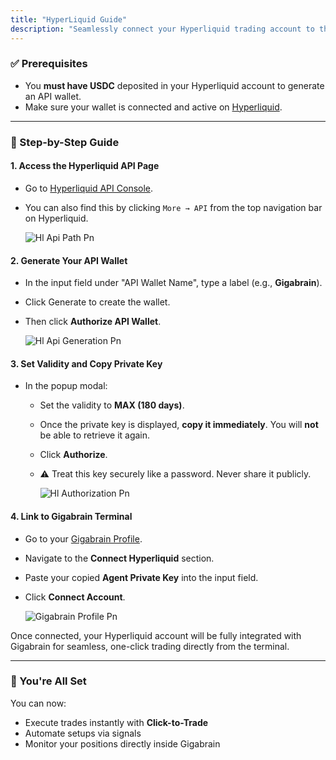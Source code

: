 ```yaml
---
title: "HyperLiquid Guide"
description: "Seamlessly connect your Hyperliquid trading account to the Gigabrain terminal for high-speed, signal-based execution and institutional-grade analytics."
---
```


### **✅ Prerequisites**

- You **must have USDC** deposited in your Hyperliquid account to generate an API wallet.
- Make sure your wallet is connected and active on [Hyperliquid](https://app.hyperliquid.xyz/).

---

### **🔌 Step-by-Step Guide**

#### **1. Access the Hyperliquid API Page**

- Go to [Hyperliquid API Console](https://app.hyperliquid.xyz/API).
- You can also find this by clicking `More → API` from the top navigation bar on Hyperliquid.

  ![Hl Api Path Pn](/images/hl_api_path.png)

#### **2. Generate Your API Wallet**

- In the input field under "API Wallet Name", type a label (e.g., **Gigabrain**).
- Click Generate to create the wallet.
- Then click **Authorize API Wallet**.

  ![Hl Api Generation Pn](/images/hl_api_generation.png)

#### **3. Set Validity and Copy Private Key**

- In the popup modal:
  - Set the validity to **MAX (180 days)**.
  - Once the private key is displayed, **copy it immediately**. You will **not** be able to retrieve it again.
  - Click **Authorize**.
  - ⚠️ Treat this key securely like a password. Never share it publicly.

    ![Hl Authorization Pn](/images/hl_authorization.png)

#### **4. Link to Gigabrain Terminal**

- Go to your [Gigabrain Profile](https://gigabrain.gg/profile).
- Navigate to the **Connect Hyperliquid** section.
- Paste your copied **Agent Private Key** into the input field.
- Click **Connect Account**.

  ![Gigabrain Profile Pn](/images/gigabrain_profile.png)

Once connected, your Hyperliquid account will be fully integrated with Gigabrain for seamless, one-click trading directly from the terminal.

---

### **🚀 You're All Set**

You can now:

- Execute trades instantly with **Click-to-Trade**
- Automate setups via signals
- Monitor your positions directly inside Gigabrain